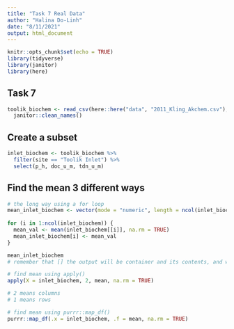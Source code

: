 ```yaml
---
title: "Task 7 Real Data"
author: "Halina Do-Linh"
date: "8/11/2021"
output: html_document
---
```


```r
knitr::opts_chunk$set(echo = TRUE)
library(tidyverse)
library(janitor)
library(here)
```

## Task 7
```r
toolik_biochem <- read_csv(here::here("data", "2011_Kling_Akchem.csv"), na = ".") %>% 
  janitor::clean_names()

```

## Create a subset
```r
inlet_biochem <- toolik_biochem %>% 
  filter(site == "Toolik Inlet") %>% 
  select(p_h, doc_u_m, tdn_u_m)

```

## Find the mean 3 different ways
```r
# the long way using a for loop
mean_inlet_biochem <- vector(mode = "numeric", length = ncol(inlet_biochem))
                             
for (i in 1:ncol(inlet_biochem)) {
  mean_val <- mean(inlet_biochem[[i]], na.rm = TRUE)
  mean_inlet_biochem[i] <- mean_val
}

mean_inlet_biochem
# remember that [] the output will be container and its contents, and with [[]] is will only be the contents, or values.  

# find mean using apply()
apply(X = inlet_biochem, 2, mean, na.rm = TRUE)

# 2 means columns 
# 1 means rows

# find mean using purrr::map_df()
purrr::map_df(.x = inlet_biochem, .f = mean, na.rm = TRUE)

```

